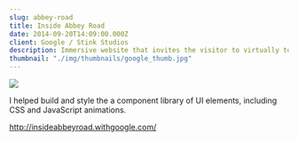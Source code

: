 ```yaml
---
slug: abbey-road
title: Inside Abbey Road
date: 2014-09-20T14:09:00.000Z
client: Google / Stink Studios
description: Immersive website that invites the visitor to virtually tour famous Abbey Road Studio in London, UK in the style of Google Maps.
thumbnail: "./img/thumbnails/google_thumb.jpg"
---
```


![](/img/google.png)

I helped build and style the a component library of UI elements, including CSS and JavaScript animations.

http://insideabbeyroad.withgoogle.com/
